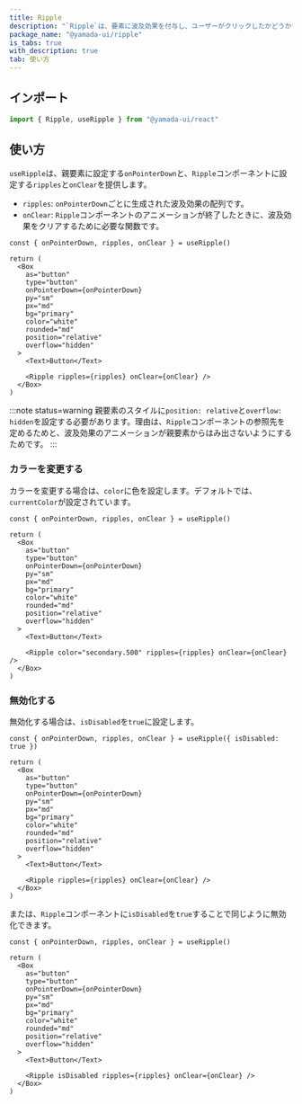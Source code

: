 ```yaml
---
title: Ripple
description: "`Ripple`は、要素に波及効果を付与し、ユーザーがクリックしたかどうかを認識させるコンポーネントです。"
package_name: "@yamada-ui/ripple"
is_tabs: true
with_description: true
tab: 使い方
---
```


## インポート

```ts
import { Ripple, useRipple } from "@yamada-ui/react"
```

## 使い方

`useRipple`は、親要素に設定する`onPointerDown`と、`Ripple`コンポーネントに設定する`ripples`と`onClear`を提供します。

- `ripples`: `onPointerDown`ごとに生成された波及効果の配列です。
- `onClear`: `Ripple`コンポーネントのアニメーションが終了したときに、波及効果をクリアするために必要な関数です。

```tsx functional=true
const { onPointerDown, ripples, onClear } = useRipple()

return (
  <Box
    as="button"
    type="button"
    onPointerDown={onPointerDown}
    py="sm"
    px="md"
    bg="primary"
    color="white"
    rounded="md"
    position="relative"
    overflow="hidden"
  >
    <Text>Button</Text>

    <Ripple ripples={ripples} onClear={onClear} />
  </Box>
)
```

:::note status=warning
親要素のスタイルに`position: relative`と`overflow: hidden`を設定する必要があります。理由は、`Ripple`コンポーネントの参照先を定めるためと、波及効果のアニメーションが親要素からはみ出さないようにするためです。
:::

### カラーを変更する

カラーを変更する場合は、`color`に色を設定します。デフォルトでは、`currentColor`が設定されています。

```tsx functional=true
const { onPointerDown, ripples, onClear } = useRipple()

return (
  <Box
    as="button"
    type="button"
    onPointerDown={onPointerDown}
    py="sm"
    px="md"
    bg="primary"
    color="white"
    rounded="md"
    position="relative"
    overflow="hidden"
  >
    <Text>Button</Text>

    <Ripple color="secondary.500" ripples={ripples} onClear={onClear} />
  </Box>
)
```

### 無効化する

無効化する場合は、`isDisabled`を`true`に設定します。

```tsx functional=true
const { onPointerDown, ripples, onClear } = useRipple({ isDisabled: true })

return (
  <Box
    as="button"
    type="button"
    onPointerDown={onPointerDown}
    py="sm"
    px="md"
    bg="primary"
    color="white"
    rounded="md"
    position="relative"
    overflow="hidden"
  >
    <Text>Button</Text>

    <Ripple ripples={ripples} onClear={onClear} />
  </Box>
)
```

または、`Ripple`コンポーネントに`isDisabled`を`true`することで同じように無効化できます。

```tsx functional=true
const { onPointerDown, ripples, onClear } = useRipple()

return (
  <Box
    as="button"
    type="button"
    onPointerDown={onPointerDown}
    py="sm"
    px="md"
    bg="primary"
    color="white"
    rounded="md"
    position="relative"
    overflow="hidden"
  >
    <Text>Button</Text>

    <Ripple isDisabled ripples={ripples} onClear={onClear} />
  </Box>
)
```

